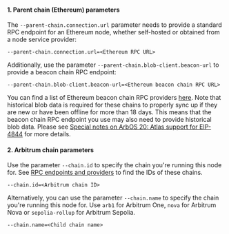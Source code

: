 <!--
    Breaking the title ordering here (it should be h3 instead of h4) so these titles don't appear in the right-hand sidebar
-->

#### 1. Parent chain (Ethereum) parameters

The `--parent-chain.connection.url` parameter needs to provide a standard RPC endpoint for an Ethereum node, whether self-hosted or obtained from a node service provider:

```shell
--parent-chain.connection.url=<Ethereum RPC URL>
```

Additionally, use the parameter `--parent-chain.blob-client.beacon-url` to provide a beacon chain RPC endpoint:

```shell
--parent-chain.blob-client.beacon-url=<Ethereum beacon chain RPC URL>
```

You can find a list of Ethereum beacon chain RPC providers [here](/run-arbitrum-node/04-l1-ethereum-beacon-chain-rpc-providers.mdx). Note that historical blob data is required for these chains to properly sync up if they are new or have been offline for more than 18 days. This means that the beacon chain RPC endpoint you use may also need to provide historical blob data. Please see [Special notes on ArbOS 20: Atlas support for EIP-4844](/run-arbitrum-node/arbos-releases/arbos20.mdx#special-notes-on-arbos-20-atlas-support-for-eip-4844) for more details.

#### 2. Arbitrum chain parameters

Use the parameter `--chain.id` to specify the chain you're running this node for. See [RPC endpoints and providers](/build-decentralized-apps/reference/01-node-providers.mdx) to find the IDs of these chains.

```shell
--chain.id=<Arbitrum chain ID>
```

Alternatively, you can use the parameter `--chain.name` to specify the chain you're running this node for. Use `arb1` for Arbitrum One, `nova` for Arbitrum Nova or `sepolia-rollup` for Arbitrum Sepolia.

```shell
--chain.name=<Child chain name>
```
